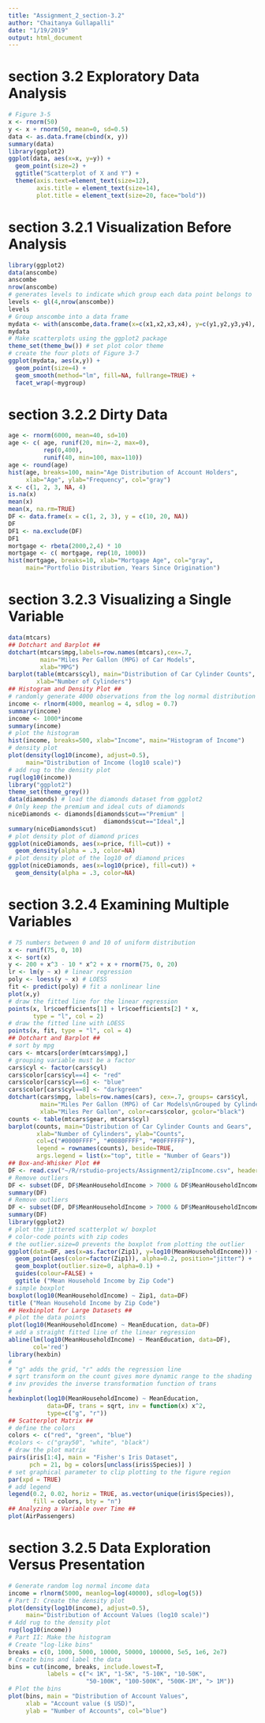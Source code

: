 ---
title: "Assignment_2_section-3.2"
author: "Chaitanya Gullapalli"
date: "1/19/2019"
output: html_document
---
# section 3.2 Exploratory Data Analysis

```{r Section 3.2}
# Figure 3-5
x <- rnorm(50)
y <- x + rnorm(50, mean=0, sd=0.5)
data <- as.data.frame(cbind(x, y))
summary(data)
library(ggplot2)
ggplot(data, aes(x=x, y=y)) +
  geom_point(size=2) +
  ggtitle("Scatterplot of X and Y") + 
  theme(axis.text=element_text(size=12), 
        axis.title = element_text(size=14),
        plot.title = element_text(size=20, face="bold"))
```
# section 3.2.1 Visualization Before Analysis

```{r Section 3.2.1}
library(ggplot2)
data(anscombe)
anscombe
nrow(anscombe)
# generates levels to indicate which group each data point belongs to
levels <- gl(4,nrow(anscombe))
levels
# Group anscombe into a data frame
mydata <- with(anscombe,data.frame(x=c(x1,x2,x3,x4), y=c(y1,y2,y3,y4), mygroup=levels))
mydata
# Make scatterplots using the ggplot2 package
theme_set(theme_bw()) # set plot color theme
# create the four plots of Figure 3-7
ggplot(mydata, aes(x,y)) +
  geom_point(size=4) +
  geom_smooth(method="lm", fill=NA, fullrange=TRUE) +
  facet_wrap(~mygroup)
```

# section 3.2.2 Dirty Data

```{r Section 3.2.2}
age <- rnorm(6000, mean=40, sd=10) 
age <- c( age, runif(20, min=-2, max=0), 
          rep(0,400), 
          runif(40, min=100, max=110))
age <- round(age)
hist(age, breaks=100, main="Age Distribution of Account Holders",
     xlab="Age", ylab="Frequency", col="gray")
x <- c(1, 2, 3, NA, 4)
is.na(x)
mean(x)
mean(x, na.rm=TRUE)
DF <- data.frame(x = c(1, 2, 3), y = c(10, 20, NA))
DF
DF1 <- na.exclude(DF)
DF1
mortgage <- rbeta(2000,2,4) * 10
mortgage <- c( mortgage, rep(10, 1000))
hist(mortgage, breaks=10, xlab="Mortgage Age", col="gray",
     main="Portfolio Distribution, Years Since Origination")
```
# section 3.2.3 Visualizing a Single Variable
```{r section 3.2.3}
data(mtcars)
## Dotchart and Barplot ##
dotchart(mtcars$mpg,labels=row.names(mtcars),cex=.7,
         main="Miles Per Gallon (MPG) of Car Models",
         xlab="MPG")
barplot(table(mtcars$cyl), main="Distribution of Car Cylinder Counts",
        xlab="Number of Cylinders")
## Histogram and Density Plot ##
# randomly generate 4000 observations from the log normal distribution
income <- rlnorm(4000, meanlog = 4, sdlog = 0.7)
summary(income)
income <- 1000*income
summary(income)
# plot the histogram
hist(income, breaks=500, xlab="Income", main="Histogram of Income")
# density plot
plot(density(log10(income), adjust=0.5),
     main="Distribution of Income (log10 scale)")
# add rug to the density plot
rug(log10(income))
library("ggplot2")
theme_set(theme_grey())
data(diamonds) # load the diamonds dataset from ggplot2
# Only keep the premium and ideal cuts of diamonds
niceDiamonds <- diamonds[diamonds$cut=="Premium" |
                           diamonds$cut=="Ideal",]
summary(niceDiamonds$cut)
# plot density plot of diamond prices
ggplot(niceDiamonds, aes(x=price, fill=cut)) +
  geom_density(alpha = .3, color=NA)
# plot density plot of the log10 of diamond prices
ggplot(niceDiamonds, aes(x=log10(price), fill=cut)) +
  geom_density(alpha = .3, color=NA)
```
# section 3.2.4 Examining Multiple Variables
```{r section 3.2.4}
# 75 numbers between 0 and 10 of uniform distribution
x <- runif(75, 0, 10)
x <- sort(x)
y <- 200 + x^3 - 10 * x^2 + x + rnorm(75, 0, 20)
lr <- lm(y ~ x) # linear regression
poly <- loess(y ~ x) # LOESS
fit <- predict(poly) # fit a nonlinear line
plot(x,y)
# draw the fitted line for the linear regression
points(x, lr$coefficients[1] + lr$coefficients[2] * x,
       type = "l", col = 2)
# draw the fitted line with LOESS
points(x, fit, type = "l", col = 4)
## Dotchart and Barplot ##
# sort by mpg
cars <- mtcars[order(mtcars$mpg),]
# grouping variable must be a factor
cars$cyl <- factor(cars$cyl)
cars$color[cars$cyl==4] <- "red"
cars$color[cars$cyl==6] <- "blue"
cars$color[cars$cyl==8] <- "darkgreen"
dotchart(cars$mpg, labels=row.names(cars), cex=.7, groups= cars$cyl,
         main="Miles Per Gallon (MPG) of Car Models\nGrouped by Cylinder",
         xlab="Miles Per Gallon", color=cars$color, gcolor="black")
counts <- table(mtcars$gear, mtcars$cyl)
barplot(counts, main="Distribution of Car Cylinder Counts and Gears",
        xlab="Number of Cylinders", ylab="Counts",
        col=c("#0000FFFF", "#0080FFFF", "#00FFFFFF"),
        legend = rownames(counts), beside=TRUE,
        args.legend = list(x="top", title = "Number of Gears"))
## Box-and-Whisker Plot ##
DF <- read.csv("~/R/rstudio-projects/Assignment2/zipIncome.csv", header=TRUE, sep=",")
# Remove outliers
DF <- subset(DF, DF$MeanHouseholdIncome > 7000 & DF$MeanHouseholdIncome < 200000) 
summary(DF)
# Remove outliers
DF <- subset(DF, DF$MeanHouseholdIncome > 7000 & DF$MeanHouseholdIncome < 200000) 
summary(DF)
library(ggplot2)
# plot the jittered scatterplot w/ boxplot
# color-code points with zip codes
# the outlier.size=0 prevents the boxplot from plotting the outlier
ggplot(data=DF, aes(x=as.factor(Zip1), y=log10(MeanHouseholdIncome))) +
  geom_point(aes(color=factor(Zip1)), alpha=0.2, position="jitter") +
  geom_boxplot(outlier.size=0, alpha=0.1) +
  guides(colour=FALSE) +
  ggtitle ("Mean Household Income by Zip Code")
# simple boxplot
boxplot(log10(MeanHouseholdIncome) ~ Zip1, data=DF)
title ("Mean Household Income by Zip Code")
## Hexbinplot for Large Datasets ##
# plot the data points
plot(log10(MeanHouseholdIncome) ~ MeanEducation, data=DF)
# add a straight fitted line of the linear regression
abline(lm(log10(MeanHouseholdIncome) ~ MeanEducation, data=DF),
       col='red')
library(hexbin)
#
# "g" adds the grid, "r" adds the regression line
# sqrt transform on the count gives more dynamic range to the shading
# inv provides the inverse transformation function of trans
#
hexbinplot(log10(MeanHouseholdIncome) ~ MeanEducation,
           data=DF, trans = sqrt, inv = function(x) x^2,
           type=c("g", "r"))
## Scatterplot Matrix ##
# define the colors
colors <- c("red", "green", "blue")
#colors <- c("gray50", "white", "black")
# draw the plot matrix
pairs(iris[1:4], main = "Fisher's Iris Dataset",
      pch = 21, bg = colors[unclass(iris$Species)] )
# set graphical parameter to clip plotting to the figure region
par(xpd = TRUE)
# add legend
legend(0.2, 0.02, horiz = TRUE, as.vector(unique(iris$Species)),
       fill = colors, bty = "n")
## Analyzing a Variable over Time ##
plot(AirPassengers)
```
# section 3.2.5 Data Exploration Versus Presentation
```{r section 3.2.5}
# Generate random log normal income data
income = rlnorm(5000, meanlog=log(40000), sdlog=log(5))
# Part I: Create the density plot
plot(density(log10(income), adjust=0.5),
     main="Distribution of Account Values (log10 scale)")
# Add rug to the density plot
rug(log10(income))
# Part II: Make the histogram
# Create "log-like bins"
breaks = c(0, 1000, 5000, 10000, 50000, 100000, 5e5, 1e6, 2e7)
# Create bins and label the data
bins = cut(income, breaks, include.lowest=T,
           labels = c("< 1K", "1-5K", "5-10K", "10-50K",
                      "50-100K", "100-500K", "500K-1M", "> 1M"))
# Plot the bins
plot(bins, main = "Distribution of Account Values",
     xlab = "Account value ($ USD)",
     ylab = "Number of Accounts", col="blue")
```